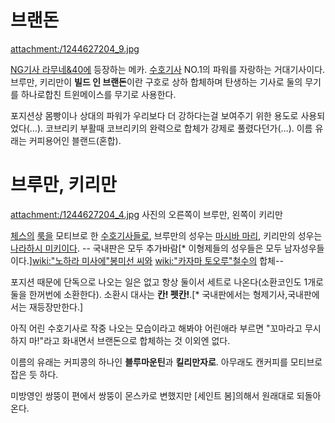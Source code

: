 = 브랜돈 =
attachment:/1244627204_9.jpg

[[NG기사 라무네&40]]에 등장하는 메카. [[수호기사]] NO.1의 파워를 자랑하는 거대기사이다. 브루만, 키리만이 '''빌드 인 브랜돈'''이란 구호로 상하 합체하며 탄생하는 기사로 둘의 무기를 하나로합친 트윈메이스를 무기로 사용한다.

포지션상 몸빵이나 상대의 파워가 우리보다 더 강하다는걸 보여주기 위한 용도로 사용되었다(…). 코브리키 부활때 코브리키의 완력으로 합체가 강제로 풀렸다던가(…). 이름 유래는 커피용어인 블랜드(혼합).

= 브루만, 키리만 =
attachment:/1244627204_4.jpg
사진의 오른쪽이 브루만, 왼쪽이 키리만

[[체스]]의 [[룩]]을 모티브로 한 [[수호기사]]들로, 브루만의 성우는 [[마시바 마리]], 키리만의 성우는 [[나라하시 미키]]이다. -- 국내판은 모두 추가바람[* 이형제들의 성우들은 모두 남자성우들이다.][[wiki:"노하라 미사에"봉미선 씨]]와 [[wiki:"카자마 토오루"철수]]의 합체--

포지션 때문에 단독으로 나오는 일은 없고 항상 둘이서 세트로 나온다(소환코인도 1개로 둘을 한꺼번에 소환한다). 소환시 대사는 '''칸! 펫칸!'''.[* 국내판에서는 형제기사,국내판에서는 재등장만한다.]

아직 어린 수호기사로 작중 나오는 모습이라고 해봐야 어린애라 부르면 "꼬마라고 무시하지 마!"라고 화내면서 브랜돈으로 합체하는 것 이외엔 없다. 

이름의 유래는 커피콩의 하나인 '''블루마운틴'''과 '''킬리만자로'''. 아무래도 캔커피를 모티브로 잡은 듯 하다.


미방영인 쌍뚱이 편에서 쌍뚱이 몬스카로 변했지만 [세인트 봄]의해서 원래대로 되돌아온다.
